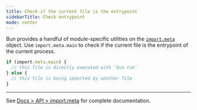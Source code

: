 ---
title: Check if the current file is the entrypoint
sidebarTitle: Check entrypoint
mode: center
---

Bun provides a handful of module-specific utilities on the [`import.meta`](https://bun.com/docs/api/import-meta) object. Use `import.meta.main` to check if the current file is the entrypoint of the current process.

```ts index.ts icon="/icons/typescript.svg"
if (import.meta.main) {
  // this file is directly executed with `bun run`
} else {
  // this file is being imported by another file
}
```

---

See [Docs > API > import.meta](https://bun.com/docs/api/import-meta) for complete documentation.
